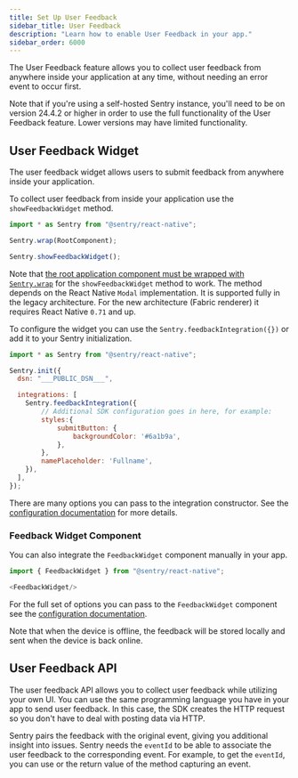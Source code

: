 ```yaml
---
title: Set Up User Feedback
sidebar_title: User Feedback
description: "Learn how to enable User Feedback in your app."
sidebar_order: 6000
---
```


The User Feedback feature allows you to collect user feedback from anywhere inside your application at any time, without needing an error event to occur first.

Note that if you're using a self-hosted Sentry instance, you'll need to be on version 24.4.2 or higher in order to use the full functionality of the User Feedback feature. Lower versions may have limited functionality.

## User Feedback Widget

The user feedback widget allows users to submit feedback from anywhere inside your application.

To collect user feedback from inside your application use the `showFeedbackWidget` method.

```javascript
import * as Sentry from "@sentry/react-native";

Sentry.wrap(RootComponent);

Sentry.showFeedbackWidget();
```

Note that [the root application component must be wrapped with `Sentry.wrap`](/platforms/react-native/#wrap-your-app) for the `showFeedbackWidget` method to work. The method depends on the React Native `Modal` implementation. It is supported fully in the legacy architecture. For the new architecture (Fabric renderer) it requires React Native `0.71` and up.

To configure the widget you can use the `Sentry.feedbackIntegration({})` or add it to your Sentry initialization.

```javascript
import * as Sentry from "@sentry/react-native";

Sentry.init({
  dsn: "___PUBLIC_DSN___",

  integrations: [
    Sentry.feedbackIntegration({
        // Additional SDK configuration goes in here, for example:
        styles:{
            submitButton: {
                backgroundColor: '#6a1b9a',
            },
        },
        namePlaceholder: 'Fullname',
    }),
  ],
});
```

There are many options you can pass to the integration constructor. See the [configuration documentation](/platforms/react-native/user-feedback/configuration/) for more details.

### Feedback Widget Component

You can also integrate the `FeedbackWidget` component manually in your app.

```javascript
import { FeedbackWidget } from "@sentry/react-native";

<FeedbackWidget/>
```

For the full set of options you can pass to the `FeedbackWidget` component see the [configuration documentation](/platforms/react-native/user-feedback/configuration/).

<Alert>

Note that when the device is offline, the feedback will be stored locally and sent when the device is back online.

</Alert>

## User Feedback API

The user feedback API allows you to collect user feedback while utilizing your own UI. You can use the same programming language you have in your app to send user feedback. In this case, the SDK creates the HTTP request so you don't have to deal with posting data via HTTP.

Sentry pairs the feedback with the original event, giving you additional insight into issues. Sentry needs the `eventId` to be able to associate the user feedback to the corresponding event. For example, to get the `eventId`, you can use <PlatformLink to="/configuration/options/#before-send"><PlatformIdentifier name="before-send" /></PlatformLink> or the return value of the method capturing an event.

<PlatformContent includePath="user-feedback/sdk-api-example/" />
